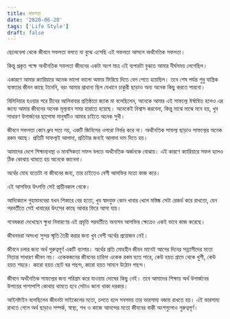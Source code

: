 ```yaml
---
title: সফলতা
date: '2020-06-20'
tags: ['Life Style']
draft: false
---
```


ছেলেবেলা থেকে জীবনে সফলতা বলতে যা বুঝে এসেছি এই সফলতা আসলে অর্থনৈতিক সফলতা। 

কিন্তু প্রকৃত পক্ষে অর্থনৈতিক সফলতা জীবনের একটা অংশ মাত্র এই ব্যপারটা বুঝতে আমার দীর্ঘসময় লেগেছিল।

একারণে আমার ক্যারিয়ারে অনেক ভালো ভালো অফার ফিরিয়ে দিতে বেগ পেতে হয়েছিল। তবে শেষ পর্যন্ত শুধু যান্ত্রিক ব্যস্ততার জীবন কাছে টানেনি, বরং আমার প্রাধান্য ছিল যেখানে চাকুরী ছাড়াও অন্য অনেক কিছু করতে পারবো।

বিলিনিয়ার হওয়ার পরে চীনের আলিবাবার প্রতিষ্ঠাতা জ্যাক মা বলেছিলেন, অনেকে আমার এই সাফল্যে ঈর্ষান্বিত হলেও এর জন্যে আমার জীবনের অনেক মূল্যবান সময় হারাতে হয়েছে। অনেকেই বিশ্বাস করবেনা, কিন্তু মাঝে মাঝে মনে হয়, খুব সাধারণ উপার্জনের ছাপোষা মানুষটিও আমার চাইতে অনেক সুখী।

জীবনে সফলতা কোন ধ্রুব সত্য নয়, একটি জিনিসের ওপরো নির্ভর করে না। অর্থনৈতিক সাফল্য ছাড়াও সাফল্যের অনেক রকম আছে। প্রতিটি সাফল্যই আলাদা, প্রতিটার জন্যই আলাদা দাম দিতে হয়।

আমাদের দেশে শিক্ষাব্যবস্থা ও মানসিকতা সফল বলতে অর্থনৈতিক অর্জনকে বোঝায়। এই কারণে ক্যারিয়ারে সফল হলেও ঠিক কোথায় থামতে হয় অনেকে জানেনা।

অর্থের মোহ যতোটা না জীবনের জন্য, তার চাইতেও বেশী আসক্তির মতো কাজ করে।

এই আসক্তির উৎপত্তি সেই প্রাচীনকাল থেকে।

আদ্যিকালে গুহামানবেরা যখন শিকারে বের হতো, খুব স্বাদযুক্ত কোন খাবার খেলে মস্তিষ্ক সেটা রেকর্ড করে রাখতো, যেন পরবর্তীতে সেই খাবারের উৎসের কাছে আবার ফিরে আসা যায়। 

গবেষকরা দেখেছেন ক্ষুধা নিবারণের এই প্রবৃত্তি পরবর্তীতে অন্যসব আসক্তির ক্ষেত্রেও একই ভাবে কাজ করেছে।

জীবনভরা অসংখ্য সুন্দর স্মৃতি তৈরী করার জন্য খুব বেশী অর্থের প্রয়োজন নেই।

জীবনে চলার জন্য অর্থ গুরুত্বপূর্ণ একটি ব্যাপার। অর্থের প্রতি মোহহীন জীবন মানেই আগের দিনের সন্ন্যাসীদের মতো নিতান্ত সাধারণ জীবন নয়। একেকজনের জীবনের চাহিদা একেক রকম হতে পারে, কেউ হয়ত গ্রামে থেকে খুশী, কেউ হয়ত শহরে। কারো হয়ত ছোট ঘর পছন্দ, কারো হয়ত সামনে উঠোন পছন্দ।

জীবনে অর্থনৈতিক সাফল্যের জন্য পরিশ্রম করে যাওয়ায় দোষের কিছু নেই। তবে আমাদের শিক্ষায় অর্থ উপার্জনের উপায়ের পাশাপাশি কোথায় থামতে হবে সেটাও জানা থাকা দরকার।
 
আইনষ্টাইন বলেছিলেন জীবনটা সাইকেলের মতো, চলতে হলে সবসময় তার ভারসাম্য বজায় রাখতে হয়। এই ভারসাম্য রাখতে গেলে অর্থ ছাড়াও সম্পর্ক, স্বাস্থ্য, শখ ও কাজে আনন্দের মতো জীবনের বাকী অংশগুলোও গুরুত্বপূর্ণ।

